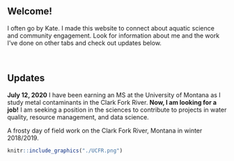 
<br>
<br>

## Welcome!

I often go by Kate. I made this website to connect about aquatic science and community engagement. Look for information about me and the work I've done on other tabs and check out updates below. 

<br>

## Updates

**July 12, 2020**  I have been earning an MS at the University of Montana as I study metal contaminants in the Clark Fork River. **Now, I am looking for a job!** I am seeking a position in the sciences to contribute to projects in water quality, resource management, and data science.  


A frosty day of field work on the Clark Fork River, Montana in winter 2018/2019.


```r
knitr::include_graphics("./UCFR.png")
```